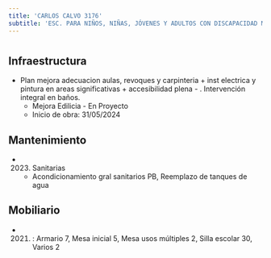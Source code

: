 ```yaml
---
title: 'CARLOS CALVO 3176'
subtitle: 'ESC. PARA NIÑOS, NIÑAS, JÓVENES Y ADULTOS CON DISCAPACIDAD MENTAL Y FORMACIÓN INTEGRAL N° 09 DR L R MAC KAY'
---
```


#
## Infraestructura

* Plan mejora adecuacion aulas, revoques y carpinteria   + inst electrica  y pintura en areas significativas + accesibilidad plena - . Intervención integral en baños. 
    + Mejora Edilicia - En Proyecto 
    + Inicio de obra: 31/05/2024 






## Mantenimiento

*  (2023) Sanitarias 
    + Acondicionamiento gral sanitarios PB, Reemplazo de tanques de agua





## Mobiliario

*  (2021) : Armario 7, Mesa inicial 5, Mesa usos múltiples 2, Silla escolar 30, Varios 2 



